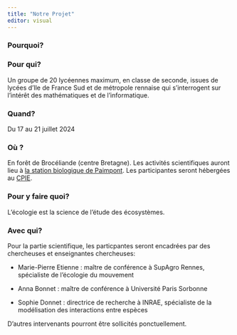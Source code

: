 ```yaml
---
title: "Notre Projet"
editor: visual
---
```


### Pourquoi? 



### Pour qui? 

Un groupe de 20 lycéennes maximum, en classe de seconde, issues de lycées d'Ile de France Sud et de métropole rennaise qui s'interrogent sur l'intérêt des mathématiques et de l'informatique. 

### Quand? 

Du 17 au 21 juillet 2024

### Où ? 

En forêt de Brocéliande (centre Bretagne). 
Les activités scientifiques auront lieu à [la station biologique de Paimpont](https://paimpont.univ-rennes.fr/). Les participantes seront hébergées au [CPIE](https://www.cpie-broceliande.fr/). 


### Pour y faire quoi? 

L'écologie est la science de l'étude des écosystèmes. 

### Avec qui? 


Pour la partie scientifique, les particpantes seront encadrées par des chercheuses et enseignantes chercheuses: 
  
  - Marie-Pierre Etienne : maître de conférence à SupAgro Rennes, spécialiste de l'écologie du mouvement
  
  - Anna Bonnet : maître de conférence à Université Paris Sorbonne
  
  - Sophie Donnet : directrice de recherche à INRAE, spécialiste de la modélisation des interactions entre espèces
  
  D'autres intervenants pourront être sollicités ponctuellement. 
  
  
  